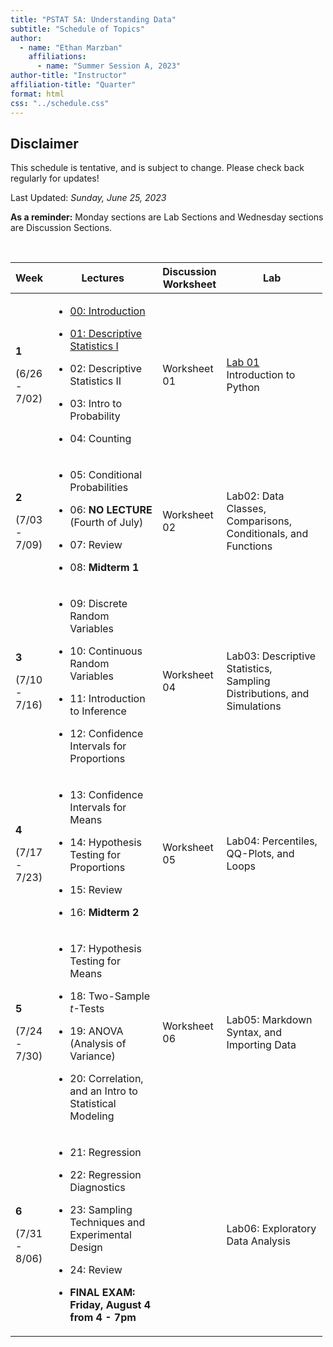 ```yaml
---
title: "PSTAT 5A: Understanding Data"
subtitle: "Schedule of Topics"
author:
  - name: "Ethan Marzban"
    affiliations:
      - name: "Summer Session A, 2023"
author-title: "Instructor"
affiliation-title: "Quarter"
format: html
css: "../schedule.css"
---
```


::: callout-caution
## Disclaimer

This schedule is tentative, and is subject to change. Please check back regularly for updates!
:::

Last Updated: *Sunday, June 25, 2023*\

**As a reminder:** Monday sections are Lab Sections and Wednesday sections are Discussion Sections.

\

+---------------+--------------------------------------------------------------------------------------------------------------------------------+----------------------+----------------------------------------------------------------------------------------------------------------------------+
| Week          | Lectures                                                                                                                       | Discussion Worksheet | Lab                                                                                                                        |
+===============+================================================================================================================================+======================+============================================================================================================================+
| **1**         | -   <a href = "Lectures/Lecture00/Lec00.qmd" class = "button label-outline" target = "_blank">00: Introduction</a>             | Worksheet 01         | <a href = "Labs/Lab01/lab01.qmd" class = "button label-outline" target = "_blank">Lab 01</a> <br /> Introduction to Python |
|               |                                                                                                                                |                      |                                                                                                                            |
| (6/26 - 7/02) | -   <a href = "Lectures/Lecture01/Lec01.qmd" class = "button label-outline" target = "_blank">01: Descriptive Statistics I</a> |                      |                                                                                                                            |
|               |                                                                                                                                |                      |                                                                                                                            |
|               | -   02: Descriptive Statistics II                                                                                              |                      |                                                                                                                            |
|               |                                                                                                                                |                      |                                                                                                                            |
|               | -   03: Intro to Probability                                                                                                   |                      |                                                                                                                            |
|               |                                                                                                                                |                      |                                                                                                                            |
|               | -   04: Counting                                                                                                               |                      |                                                                                                                            |
+---------------+--------------------------------------------------------------------------------------------------------------------------------+----------------------+----------------------------------------------------------------------------------------------------------------------------+
| **2**         | -   05: Conditional Probabilities                                                                                              | Worksheet 02         | Lab02: Data Classes, Comparisons, Conditionals, and Functions                                                              |
|               |                                                                                                                                |                      |                                                                                                                            |
| (7/03 - 7/09) | -   06: **NO LECTURE** (Fourth of July)                                                                                        |                      |                                                                                                                            |
|               |                                                                                                                                |                      |                                                                                                                            |
|               | -   07: Review                                                                                                                 |                      |                                                                                                                            |
|               |                                                                                                                                |                      |                                                                                                                            |
|               | -   08: **Midterm 1**                                                                                                          |                      |                                                                                                                            |
+---------------+--------------------------------------------------------------------------------------------------------------------------------+----------------------+----------------------------------------------------------------------------------------------------------------------------+
| **3**         | -   09: Discrete Random Variables                                                                                              | Worksheet 04         | Lab03: Descriptive Statistics, Sampling Distributions, and Simulations                                                     |
|               |                                                                                                                                |                      |                                                                                                                            |
| (7/10 - 7/16) | -   10: Continuous Random Variables                                                                                            |                      |                                                                                                                            |
|               |                                                                                                                                |                      |                                                                                                                            |
|               | -   11: Introduction to Inference                                                                                              |                      |                                                                                                                            |
|               |                                                                                                                                |                      |                                                                                                                            |
|               | -   12: Confidence Intervals for Proportions                                                                                   |                      |                                                                                                                            |
+---------------+--------------------------------------------------------------------------------------------------------------------------------+----------------------+----------------------------------------------------------------------------------------------------------------------------+
| **4**         | -   13: Confidence Intervals for Means                                                                                         | Worksheet 05         | Lab04: Percentiles, QQ-Plots, and Loops                                                                                    |
|               |                                                                                                                                |                      |                                                                                                                            |
| (7/17 - 7/23) | -   14: Hypothesis Testing for Proportions                                                                                     |                      |                                                                                                                            |
|               |                                                                                                                                |                      |                                                                                                                            |
|               | -   15: Review                                                                                                                 |                      |                                                                                                                            |
|               |                                                                                                                                |                      |                                                                                                                            |
|               | -   16: **Midterm 2**                                                                                                          |                      |                                                                                                                            |
+---------------+--------------------------------------------------------------------------------------------------------------------------------+----------------------+----------------------------------------------------------------------------------------------------------------------------+
| **5**         | -   17: Hypothesis Testing for Means                                                                                           | Worksheet 06         | Lab05: Markdown Syntax, and Importing Data                                                                                 |
|               |                                                                                                                                |                      |                                                                                                                            |
| (7/24 - 7/30) | -   18: Two-Sample *t*-Tests                                                                                                   |                      |                                                                                                                            |
|               |                                                                                                                                |                      |                                                                                                                            |
|               | -   19: ANOVA (Analysis of Variance)                                                                                           |                      |                                                                                                                            |
|               |                                                                                                                                |                      |                                                                                                                            |
|               | -   20: Correlation, and an Intro to Statistical Modeling                                                                      |                      |                                                                                                                            |
+---------------+--------------------------------------------------------------------------------------------------------------------------------+----------------------+----------------------------------------------------------------------------------------------------------------------------+
| **6**         | -   21: Regression                                                                                                             |                      | Lab06: Exploratory Data Analysis                                                                                           |
|               |                                                                                                                                |                      |                                                                                                                            |
| (7/31 - 8/06) | -   22: Regression Diagnostics                                                                                                 |                      |                                                                                                                            |
|               |                                                                                                                                |                      |                                                                                                                            |
|               | -   23: Sampling Techniques and Experimental Design                                                                            |                      |                                                                                                                            |
|               |                                                                                                                                |                      |                                                                                                                            |
|               | -   24: Review                                                                                                                 |                      |                                                                                                                            |
|               |                                                                                                                                |                      |                                                                                                                            |
|               | -   **FINAL EXAM: Friday, August 4 from 4 - 7pm**                                                                              |                      |                                                                                                                            |
+---------------+--------------------------------------------------------------------------------------------------------------------------------+----------------------+----------------------------------------------------------------------------------------------------------------------------+
